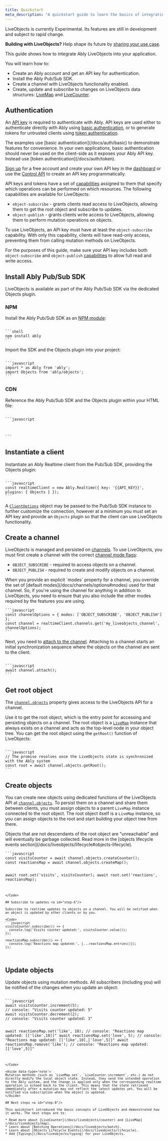 ```yaml
---
title: Quickstart
meta_description: "A quickstart guide to learn the basics of integrating the Ably LiveObjects product into your application."
---
```


<Aside data-type='experimental'>
LiveObjects is currently Experimental. Its features are still in development and subject to rapid change.

**Building with LiveObjects?** Help shape its future by [sharing your use case](https://44qpp.share.hsforms.com/2fZobHQA1ToyRfB9xqZYQmQ).
</Aside>

This guide shows how to integrate Ably LiveObjects into your application.

You will learn how to:

* Create an Ably account and get an API key for authentication.
* Install the Ably Pub/Sub SDK.
* Create a channel with LiveObjects functionality enabled.
* Create, update and subscribe to changes on LiveObjects data structures: [LiveMap](/docs/liveobjects/map) and [LiveCounter](/docs/liveobjects/counter).

## Authentication <a id="step-0"/>

An [API key](/docs/auth#api-keys) is required to authenticate with Ably. API keys are used either to authenticate directly with Ably using [basic authentication](/docs/auth/basic), or to generate tokens for untrusted clients using [token authentication](/docs/auth/token).

<Aside data-type='important'>
The examples use [basic authentication](/docs/auth/basic) to demonstrate features for convenience. In your own applications, basic authentication should never be used on the client-side as it exposes your Ably API key. Instead use [token authentication](/docs/auth/token).
</Aside>

[Sign up](https://ably.com/sign-up) for a free account and create your own API key in the [dashboard](https://ably.com/dashboard) or use the [Control API](/docs/platform/account/control-api) to create an API key programmatically.

API keys and tokens have a set of [capabilities](/docs/auth/capabilities) assigned to them that specify which operations can be performed on which resources. The following capabilities are available for LiveObjects:

* `object-subscribe` - grants clients read access to LiveObjects, allowing them to get the root object and subscribe to updates.
* `object-publish` - grants clients write access to LiveObjects, allowing them to perform mutation operations on objects.

To use LiveObjects, an API key must have at least the `object-subscribe` capability. With only this capability, clients will have read-only access, preventing them from calling mutation methods on LiveObjects.

For the purposes of this guide, make sure your API key includes both `object-subscribe` and `object-publish` [capabilities](/docs/auth/capabilities) to allow full read and write access.

## Install Ably Pub/Sub SDK <a id="step-1"/>

LiveObjects is available as part of the Ably Pub/Sub SDK via the dedicated Objects plugin.

### NPM <a id="npm"/>

Install the Ably Pub/Sub SDK as an [NPM module](https://www.npmjs.com/package/ably):

<Code>
```shell
npm install ably
```
</Code>

Import the SDK and the Objects plugin into your project:

<Code>
```javascript
import * as Ably from 'ably';
import Objects from 'ably/objects';
```
</Code>

### CDN <a id="cdn"/>

Reference the Ably Pub/Sub SDK and the Objects plugin within your HTML file:

<Code>
```javascript
<script src="https://cdn.ably.com/lib/ably.min-2.js"></script>
<script src="https://cdn.ably.com/lib/objects.umd.min-2.js"></script>
<script>
  // Objects plugin is now available on the global object via the `AblyObjectsPlugin` property
  const Objects = window.AblyObjectsPlugin;
</script>
```
</Code>

## Instantiate a client <a id="step-2"/>

Instantiate an Ably Realtime client from the Pub/Sub SDK, providing the Objects plugin:

<Code>
```javascript
const realtimeClient = new Ably.Realtime({ key: '{{API_KEY}}', plugins: { Objects } });
```
</Code>

A [`ClientOptions`](/docs/api/realtime-sdk#client-options) object may be passed to the Pub/Sub SDK instance to further customize the connection, however at a minimum you must set an API key and provide an `Objects` plugin so that the client can use LiveObjects functionality.

## Create a channel <a id="step-3"/>

LiveObjects is managed and persisted on [channels](/docs/channels). To use LiveObjects, you must first create a channel with the correct [channel mode flags](/docs/channels/options#modes):

* `OBJECT_SUBSCRIBE` - required to access objects on a channel.
* `OBJECT_PUBLISH` - required to create and modify objects on a channel.

<Aside data-type='note'>
When you provide an explicit `modes` property for a channel, you override the set of [default modes](/docs/channels/options#modes) used for that channel. So, if you're using the channel for anything in addition to LiveObjects, you need to ensure that you also include the other modes required by the features you are using.
</Aside>

<Code>
```javascript
const channelOptions = { modes: ['OBJECT_SUBSCRIBE', 'OBJECT_PUBLISH'] };
const channel = realtimeClient.channels.get('my_liveobjects_channel', channelOptions);
```
</Code>

Next, you need to [attach to the channel](/docs/channels/states). Attaching to a channel starts an initial synchronization sequence where the objects on the channel are sent to the client.

<Code>
```javascript
await channel.attach();
```
</Code>

## Get root object <a id="step-4"/>

The [`channel.objects`](/docs/api/realtime-sdk/channels#objects) property gives access to the LiveObjects API for a channel.

Use it to get the root object, which is the entry point for accessing and persisting objects on a channel. The root object is a [`LiveMap`](/docs/liveobjects/map) instance that always exists on a channel and acts as the top-level node in your object tree. You can get the root object using the `getRoot()` function of LiveObjects:

<Code>
```javascript
// The promise resolves once the LiveObjects state is synchronized with the Ably system
const root = await channel.objects.getRoot();
```
</Code>

## Create objects <a id="step-5"/>

You can create new objects using dedicated functions of the LiveObjects API at [`channel.objects`](/docs/api/realtime-sdk/channels#objects). To persist them on a channel and share them between clients, you must assign objects to a parent `LiveMap` instance connected to the root object. The root object itself is a `LiveMap` instance, so you can assign objects to the root and start building your object tree from there.

<Aside data-type='note'>
Objects that are not descendants of the root object are "unreachable" and will eventually be garbage collected. Read more in the [objects lifecycle events section](/docs/liveobjects/lifecycle#objects-lifecycle).
</Aside>

<Code>
```javascript
const visitsCounter = await channel.objects.createCounter();
const reactionsMap = await channel.objects.createMap();

await root.set('visits', visitsCounter);
await root.set('reactions', reactionsMap);
```
</Code>

## Subscribe to updates <a id="step-6"/>

Subscribe to realtime updates to objects on a channel. You will be notified when an object is updated by other clients or by you.

<Code>
```javascript
visitsCounter.subscribe(() => {
  console.log('Visits counter updated:', visitsCounter.value());
});

reactionsMap.subscribe(() => {
  console.log('Reactions map updated:', [...reactionsMap.entries()]);
});
```
</Code>

## Update objects <a id="step-7"/>

Update objects using mutation methods. All subscribers (including you) will be notified of the changes when you update an object:

<Code>
```javascript
await visitsCounter.increment(5);
// console: "Visits counter updated: 5"
await visitsCounter.decrement(2);
// console: "Visits counter updated: 3"

await reactionsMap.set('like', 10);
// console: "Reactions map updated: [['like',10]]"
await reactionsMap.set('love', 5);
// console: "Reactions map updated: [['like',10],['love',5]]"
await reactionsMap.remove('like');
// console: "Reactions map updated: [['love',5]]"
```
</Code>

<Aside data-type='note'>
Mutation methods (such as `LiveMap.set`, `LiveCounter.increment`, etc.) do not directly modify the local object state. Instead, they send the intended operation to the Ably system, and the change is applied only when the corresponding realtime operation is echoed back to the client. This means that the state retrieved immediately after a mutation may not reflect the latest updates yet. You will be notified via subscription when the object is updated.
</Aside>

## Next steps <a id="step-8"/>

This quickstart introduced the basic concepts of LiveObjects and demonstrated how it works. The next steps are to:

* Read more about [LiveCounter](/docs/liveobjects/counter) and [LiveMap](/docs/liveobjects/map).
* Learn about [Batching Operations](/docs/liveobjects/batch).
* Learn about [Objects Lifecycle Events](/docs/liveobjects/lifecycle).
* Add [Typings](/docs/liveobjects/typing) for your LiveObjects.
